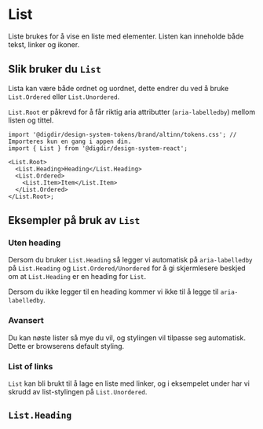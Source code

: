 

<Meta of={ListStories} />

# List

Liste brukes for å vise en liste med elementer. Listen kan inneholde både tekst, linker og ikoner.

<Primary />
<Controls />

## Slik bruker du `List`

Lista kan være både ordnet og uordnet, dette endrer du ved å bruke `List.Ordered` eller `List.Unordered`.

`List.Root` er påkrevd for å får riktig aria attributter (`aria-labelledby`) mellom listen og tittel.

```tsx
import '@digdir/design-system-tokens/brand/altinn/tokens.css'; // Importeres kun en gang i appen din.
import { List } from '@digdir/design-system-react';

<List.Root>
  <List.Heading>Heading</List.Heading>
  <List.Ordered>
    <List.Item>Item</List.Item>
  </List.Ordered>
</List.Root>;
```

## Eksempler på bruk av `List`

### Uten heading

Dersom du bruker `List.Heading` så legger vi automatisk på `aria-labelledby` på `List.Heading` og `List.Ordered/Unordered`
for å gi skjermlesere beskjed om at `List.Heading` er en heading for `List`.

Dersom du ikke legger til en heading kommer vi ikke til å legge til `aria-labelledby`.

<Canvas of={ListStories.WithoutHeading} />

### Avansert

Du kan nøste lister så mye du vil, og stylingen vil tilpasse seg automatisk. Dette er browserens default styling.

<Canvas of={ListStories.Advanced} />

### List of links

`List` kan bli brukt til å lage en liste med linker, og i eksempelet under har vi skrudd av list-stylingen på `List.Unordered`.

<Canvas of={ListStories.LinkList} />

## `List.Heading`

<ArgsTable of={ListHeading} />
